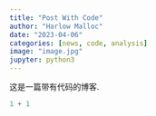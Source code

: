 ```yaml
---
title: "Post With Code"
author: "Harlow Malloc"
date: "2023-04-06"
categories: [news, code, analysis]
image: "image.jpg"
jupyter: python3
---
```


这是一篇带有代码的博客.

```python
1 + 1
```
